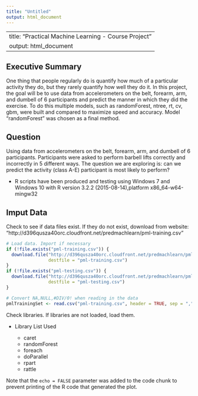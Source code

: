 ```yaml
---
title: "Untitled"
output: html_document
---
```


---
title: "Practical Machine Learning - Course Project"
output: html_document
---

## Executive Summary  
One thing that people regularly do is quantify how much of a particular activity they do, but they rarely quantify how well they do it. In this project, the goal will be to use data from accelerometers on the belt, forearm, arm, and dumbell of 6 participants and predict the manner in which they did the exercise. To do this multiple models, such as randomForest, ntree, rt, cv, gbm,  were built and compared to maximize speed and accuracy.  Model "randomForest" was chosen as a final method.  

## Question  

Using data from accelerometers on the belt, forearm, arm, and dumbell of 6 participants. Participants were asked to perform barbell lifts correctly and incorrectly in 5 different ways. The question we are exploring is: can we predict the activity (class A-E) participant is most likely to perform?  

* R scripts have been produced and testing using Windows 7 and Windows 10 with R version 3.2.2 (2015-08-14),platform x86_64-w64-mingw32  

## Imput Data  
Check to see if data files exist. If they do not exist, download from website: "http://d396qusza40orc.cloudfront.net/predmachlearn/pml-training.csv"  

```r
# Load data. Import if necessary
if (!file.exists("pml-training.csv")) {
  download.file("http://d396qusza40orc.cloudfront.net/predmachlearn/pml-training.csv", 
                destfile = "pml-training.csv")
}
if (!file.exists("pml-testing.csv")) {
  download.file("http://d396qusza40orc.cloudfront.net/predmachlearn/pml-testing.csv", 
                destfile = "pml-testing.csv")
}

# Convert NA,NULL,#DIV/0! when reading in the data
pmlTrainingSet <- read.csv("pml-training.csv", header = TRUE, sep = ",",na.strings=c('NA','','#DIV/0!'))
```

Check libraries. If libraries are not loaded, load them.  

- Library List Used

    - caret
    - randomForest
    - foreach  
    - doParallel  
    - rpart
    - rattle  

Note that the `echo = FALSE` parameter was added to the code chunk to prevent printing of the R code that generated the plot.

